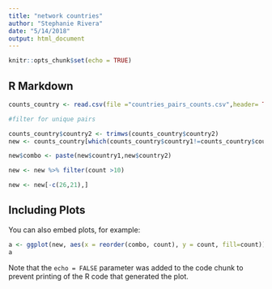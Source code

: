 ```yaml
---
title: "network countries"
author: "Stephanie Rivera"
date: "5/14/2018"
output: html_document
---
```


```r
knitr::opts_chunk$set(echo = TRUE)
```

## R Markdown


```r
counts_country <- read.csv(file ="countries_pairs_counts.csv",header= TRUE, sep=",",stringsAsFactors = FALSE)

#filter for unique pairs

counts_country$country2 <- trimws(counts_country$country2)
new <- counts_country[which(counts_country$country1!=counts_country$country2),]

new$combo <- paste(new$country1,new$country2)

new <- new %>% filter(count >10)

new <- new[-c(26,21),]

```

## Including Plots

You can also embed plots, for example:

```r

a <- ggplot(new, aes(x = reorder(combo, count), y = count, fill=count)) + geom_bar(stat= "identity")+ theme(axis.text.x = element_text(angle = 90, hjust = 1)) + scale_fill_gradient(low = "red", high = "green") + ggtitle("Country counts for article contributors") + xlab(label = "Countries (count > 10)") + ylab(label = "Count") + coord_flip() 
a 

```

Note that the `echo = FALSE` parameter was added to the code chunk to prevent printing of the R code that generated the plot.
